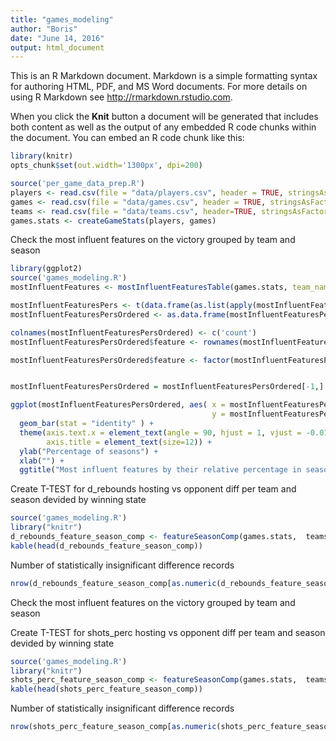 ```yaml
---
title: "games_modeling"
author: "Boris"
date: "June 14, 2016"
output: html_document
---
```


This is an R Markdown document. Markdown is a simple formatting syntax for authoring HTML, PDF, and MS Word documents. For more details on using R Markdown see <http://rmarkdown.rstudio.com>.

When you click the **Knit** button a document will be generated that includes both content as well as the output of any embedded R code chunks within the document. You can embed an R code chunk like this:

```r
library(knitr)
opts_chunk$set(out.width='1300px', dpi=200)
```


```r
source('per_game_data_prep.R')
players <- read.csv(file = "data/players.csv", header = TRUE, stringsAsFactors=F)
games <- read.csv(file = "data/games.csv", header = TRUE, stringsAsFactors=F)
teams <- read.csv(file = "data/teams.csv", header=TRUE, stringsAsFactors = F)
games.stats <- createGameStats(players, games)

```


Check the most influent features on the victory grouped by team and season 
```r
library(ggplot2)
source('games_modeling.R')
mostInfluentFeatures <- mostInfluentFeaturesTable(games.stats, team_names = teams$PREFIX_2)

mostInfluentFeaturesPers <- t(data.frame(as.list(apply(mostInfluentFeatures, 2, percentage_without_na))))
mostInfluentFeaturesPersOrdered <- as.data.frame(mostInfluentFeaturesPers[order(-mostInfluentFeaturesPers[,1]), ])

colnames(mostInfluentFeaturesPersOrdered) <- c('count')
mostInfluentFeaturesPersOrdered$feature <- rownames(mostInfluentFeaturesPersOrdered) 

mostInfluentFeaturesPersOrdered$feature <- factor(mostInfluentFeaturesPersOrdered$feature, levels = mostInfluentFeaturesPersOrdered$feature)


mostInfluentFeaturesPersOrdered = mostInfluentFeaturesPersOrdered[-1,] #remove first row

ggplot(mostInfluentFeaturesPersOrdered, aes( x = mostInfluentFeaturesPersOrdered$feature, 
                                             y = mostInfluentFeaturesPersOrdered$count)) + 
  geom_bar(stat = "identity" ) + 
  theme(axis.text.x = element_text(angle = 90, hjust = 1, vjust = -0.01,  size = 11), 
        axis.title = element_text(size=12)) +
  ylab("Percentage of seasons") +
  xlab("") +
  ggtitle("Most influent features by their relative percentage in seasons statistics")

```


Create T-TEST for d_rebounds hosting vs opponent diff per team and season devided by winning state
```r
source('games_modeling.R')
library("knitr")
d_rebounds_feature_season_comp <- featureSeasonComp(games.stats,  teams$PREFIX_2, 'd_rebounds')
kable(head(d_rebounds_feature_season_comp))
```

Number of statistically insignificant difference records
```r
nrow(d_rebounds_feature_season_comp[as.numeric(d_rebounds_feature_season_comp$P_VAL) > 0.05, ])
```

Check the most influent features on the victory grouped by team and season 


Create T-TEST for shots_perc hosting vs opponent diff per team and season devided by winning state
```r
source('games_modeling.R')
library("knitr")
shots_perc_feature_season_comp <- featureSeasonComp(games.stats,  teams$PREFIX_2, 'shots_perc')
kable(head(shots_perc_feature_season_comp))
```

Number of statistically insignificant difference records
```r
nrow(shots_perc_feature_season_comp[as.numeric(shots_perc_feature_season_comp$P_VAL) > 0.05, ])
```

